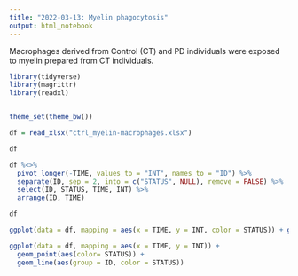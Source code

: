 ```yaml
---
title: "2022-03-13: Myelin phagocytosis"
output: html_notebook
---
```


Macrophages derived from Control (CT) and PD individuals were exposed to myelin prepared from CT individuals.

```r
library(tidyverse)
library(magrittr)
library(readxl)


theme_set(theme_bw())
```

```r
df = read_xlsx("ctrl_myelin-macrophages.xlsx")

df

df %<>%
  pivot_longer(-TIME, values_to = "INT", names_to = "ID") %>%
  separate(ID, sep = 2, into = c("STATUS", NULL), remove = FALSE) %>%
  select(ID, STATUS, TIME, INT) %>%
  arrange(ID, TIME)

df
```

```r
ggplot(data = df, mapping = aes(x = TIME, y = INT, color = STATUS)) + geom_smooth(method = "loess", formula="y ~ x")
```
```r
ggplot(data = df, mapping = aes(x = TIME, y = INT)) +
  geom_point(aes(color= STATUS)) +
  geom_line(aes(group = ID, color = STATUS))
```
